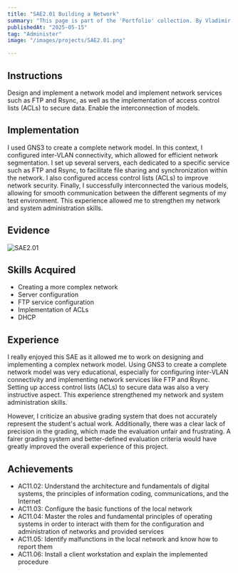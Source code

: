 ```yaml
---
title: "SAE2.01 Building a Network"
summary: "This page is part of the 'Portfolio' collection. By Vladimir Nechaev."
publishedAt: "2025-05-15"
tag: "Administer"
image: "/images/projects/SAE2.01.png"

---
```


## Instructions

Design and implement a network model and implement network services such as FTP and Rsync, as well as the implementation of access control lists (ACLs) to secure data. Enable the interconnection of models.

## Implementation

I used GNS3 to create a complete network model. In this context, I configured inter-VLAN connectivity, which allowed for efficient network segmentation. I set up several servers, each dedicated to a specific service such as FTP and Rsync, to facilitate file sharing and synchronization within the network. I also configured access control lists (ACLs) to improve network security. Finally, I successfully interconnected the various models, allowing for smooth communication between the different segments of my test environment. This experience allowed me to strengthen my network and system administration skills.

## Evidence

![SAE2.01](/images/projects/SAE2.01.png)

## Skills Acquired

- Creating a more complex network
- Server configuration
- FTP service configuration
- Implementation of ACLs
- DHCP

## Experience

I really enjoyed this SAE as it allowed me to work on designing and implementing a complex network model. Using GNS3 to create a complete network model was very educational, especially for configuring inter-VLAN connectivity and implementing network services like FTP and Rsync. Setting up access control lists (ACLs) to secure data was also a very instructive aspect. This experience strengthened my network and system administration skills.

However, I criticize an abusive grading system that does not accurately represent the student's actual work. Additionally, there was a clear lack of precision in the grading, which made the evaluation unfair and frustrating. A fairer grading system and better-defined evaluation criteria would have greatly improved the overall experience of this project.

## Achievements

- AC11.02: Understand the architecture and fundamentals of digital systems, the principles of information coding, communications, and the Internet
- AC11.03: Configure the basic functions of the local network
- AC11.04: Master the roles and fundamental principles of operating systems in order to interact with them for the configuration and administration of networks and provided services
- AC11.05: Identify malfunctions in the local network and know how to report them
- AC11.06: Install a client workstation and explain the implemented procedure
